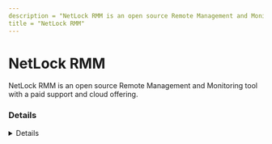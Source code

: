 ---
description = "NetLock RMM is an open source Remote Management and Monitoring tool with a paid support and cloud offering."
title = "NetLock RMM"
---



# NetLock RMM

NetLock RMM is an open source Remote Management and Monitoring tool with a paid support and cloud offering.

### Details
<Details author={"Tyler Schultz"}
         category={""}
         created={"2025-07-18"}
         website={"https://www.netlockrmm.com/"}
         lastModified={"2025-07-18"}
         privileges={""}
         free={ false }
         verification={ false }
/>

#### Installation Paths
<Card code={ ["NetLock_RMM_Agent_Installer.exe", "NetLock_RMM_Agent_Installer", "/var/0x101_Cyber_Security/*", "/Library/Application Support/0x101_Cyber_Security/*", "/usr/local/bin/0x101_Cyber_Security/Netlock_RMM/*", "/usr/0x101_Cyber_Security/Netlock_RMM/*", "C:\\ProgramData\\0x101 Cyber Security\\NetLock RMM\\Comm Agent\\*", "C:\\Program Files\\0x101 Cyber Security\\NetLock RMM\\UserAgent\\NetLock_RMM_User_Process.exe", "C:\\Program Files\\0x101 Cyber Security\\NetLock RMM\\UserAgent\\NetLock_RMM_User_UAC.exe"] }/>

#### Supported OS
<Badges color="warning" badges={ ["Windows", "Linux", "MacOS"] }/>




### Forensic Artifacts

#### Disk Artifacts
<EuiSpacer size="xl"/>
<DiskArtifacts data={ [{"File": "C:\\temp\\netlock rmm\\installer\\logs\\*", "Description": "Debug and error logs related to installation", "OS": "Windows"}, {"File": "C:\\ProgramData\\0x101 Cyber Security\\NetLock RMM\\Comm Agent\\server_config.json", "Description": "Server Configuration File", "OS": "Windows"}, {"File": "/etc/systemd/system/netlock-rmm-agent-comm.service", "Description": "Netlock RMM Agent comm agent service", "OS": "Linux"}, {"File": "/Library/LaunchDaemons/com.netlock.rmm.agentcomm.plist", "Description": "macOS LaunchDaemon plist File", "OS": "macOS"}, {"File": "/var/log/netlock-rmm-agent-comm.log", "Description": "RMM agent comm log (Non-Windows)", "OS": "Linux"}] }/>








### References
- [https://www.netlockrmm.com](https://www.netlockrmm.com)
- [https://github.com/0x101-Cyber-Security/NetLock-RMM](https://github.com/0x101-Cyber-Security/NetLock-RMM)

### Acknowledgements
- Tyler Schultz (@shockwave_ts)
